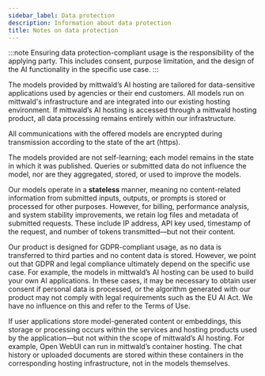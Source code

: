---
sidebar_label: Data protection
description: Information about data protection
title: Notes on data protection
---

:::note
Ensuring data protection-compliant usage is the responsibility of the applying party. This includes consent, purpose limitation, and the design of the AI functionality in the specific use case.
:::

The models provided by mittwald’s AI hosting are tailored for data-sensitive applications used by agencies or their end customers. All models run on mittwald's infrastructure and are integrated into our existing hosting environment. If mittwald’s AI hosting is accessed through a mittwald hosting product, all data processing remains entirely within our infrastructure.

All communications with the offered models are encrypted during transmission according to the state of the art (https).

The models provided are not self-learning; each model remains in the state in which it was published. Queries or submitted data do not influence the model, nor are they aggregated, stored, or used to improve the models.

Our models operate in a **stateless** manner, meaning no content-related information from submitted inputs, outputs, or prompts is stored or processed for other purposes. However, for billing, performance analysis, and system stability improvements, we retain log files and metadata of submitted requests. These include IP address, API key used, timestamp of the request, and number of tokens transmitted—but not their content.

Our product is designed for GDPR-compliant usage, as no data is transferred to third parties and no content data is stored. However, we point out that GDPR and legal compliance ultimately depend on the specific use case. For example, the models in mittwald’s AI hosting can be used to build your own AI applications. In these cases, it may be necessary to obtain user consent if personal data is processed, or the algorithm generated with our product may not comply with legal requirements such as the EU AI Act. We have no influence on this and refer to the Terms of Use.

If user applications store model-generated content or embeddings, this storage or processing occurs within the services and hosting products used by the application—but not within the scope of mittwald’s AI hosting. For example, Open WebUI can run in mittwald’s container hosting. The chat history or uploaded documents are stored within these containers in the corresponding hosting infrastructure, not in the models themselves.

